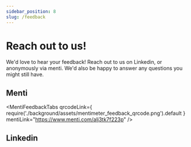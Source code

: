 ```yaml
---
sidebar_position: 8
slug: /feedback
---
```



# Reach out to us!

We'd love to hear your feedback! Reach out to us on Linkedin, or anonymously via menti. We'd also be happy to answer any questions you might still have.

## Menti

<MentiFeedbackTabs
  qrcodeLink={
    require('./background/assets/mentimeter_feedback_qrcode.png').default
  }
  mentiLink="https://www.menti.com/alj3tk7f223p"
/>

## Linkedin

<LinkedInContacts />
